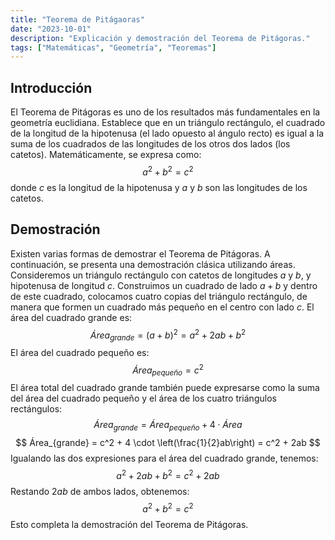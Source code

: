 ```yaml
---
title: "Teorema de Pitágaoras"
date: "2023-10-01"
description: "Explicación y demostración del Teorema de Pitágoras."
tags: ["Matemáticas", "Geometría", "Teoremas"]
---
```


## Introducción
El Teorema de Pitágoras es uno de los resultados más fundamentales en la geometría euclidiana. Establece que en un triángulo rectángulo, el cuadrado de la longitud de la hipotenusa (el lado opuesto al ángulo recto) es igual a la suma de los cuadrados de las longitudes de los otros dos lados (los catetos). Matemáticamente, se expresa como:
$$
a^2 + b^2 = c^2
$$
donde $c$ es la longitud de la hipotenusa y $a$ y $b$ son las longitudes de los catetos.
## Demostración
Existen varias formas de demostrar el Teorema de Pitágoras. A continuación, se presenta una demostración clásica utilizando áreas.
Consideremos un triángulo rectángulo con catetos de longitudes $a$ y $b$, y hipotenusa de longitud $c$. Construimos un cuadrado de lado $a + b$ y dentro de este cuadrado, colocamos cuatro copias del triángulo rectángulo, de manera que formen un cuadrado más pequeño en el centro con lado $c$.
El área del cuadrado grande es:
$$
Área_{grande} = (a + b)^2 = a^2 + 2ab + b^2
$$
El área del cuadrado pequeño es:
$$
Área_{pequeño} = c^2
$$
El área total del cuadrado grande también puede expresarse como la suma del área del cuadrado pequeño y el área de los cuatro triángulos rectángulos:
$$
Área_{grande} = Área_{pequeño} + 4 \cdot Área
$$
$$
Área_{grande} = c^2 + 4 \cdot \left(\frac{1}{2}ab\right) = c^2 + 2ab
$$
Igualando las dos expresiones para el área del cuadrado grande, tenemos:
$$
a^2 + 2ab + b^2 = c^2 + 2ab
$$
Restando $2ab$ de ambos lados, obtenemos:
$$
a^2 + b^2 = c^2
$$
Esto completa la demostración del Teorema de Pitágoras.
